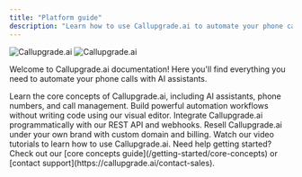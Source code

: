 ```yaml
---
title: "Platform guide"
description: "Learn how to use Callupgrade.ai to automate your phone calls with AI"
---
```


<img
  className="block dark:hidden"
  src="https://autocalls.ai/ogimage-en.jpg"
  alt="Callupgrade.ai"
/>
<img
  className="hidden dark:block"
  src="https://autocalls.ai/ogimage-en.jpg"
  alt="Callupgrade.ai"
/>

Welcome to Callupgrade.ai documentation! Here you'll find everything you need to
automate your phone calls with AI assistants.

<CardGroup cols={2}>
  <Card
    title="Platform Guide"
    icon="book"
    href="/platform-guide/overview"
    color="#6C429A">
    Learn the core concepts of Callupgrade.ai, including AI assistants, phone
    numbers, and call management.
  </Card>
  <Card
    title="No-Code Automation"
    icon="wand-magic-sparkles"
    href="/automation-platform/introduction"
    color="pink">
    Build powerful automation workflows without writing code using our visual
    editor.
  </Card>
  <Card
    title="API Reference"
    icon="code"
    href="/api-reference/introduction"
    color="blue">
    Integrate Callupgrade.ai programmatically with our REST API and webhooks.
  </Card>
  <Card
    title="White Label Program"
    icon="tag"
    href="/white-label/overview"
    color="red">
    Resell Callupgrade.ai under your own brand with custom domain and billing.
  </Card>
  <Card
    title="Video tutorials"
    icon="video"
    href="/automation-platform/tutorials/"
    color="red">
    Watch our video tutorials to learn how to use Callupgrade.ai.
  </Card>
</CardGroup>

<Note>
  Need help getting started? Check out our [core concepts
  guide](/getting-started/core-concepts) or [contact
  support](https://callupgrade.ai/contact-sales).
</Note>
